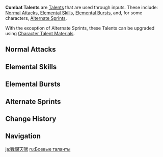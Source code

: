 {{Terminology Infobox
|type         = Talent Categories
}}
'''Combat Talents''' are [[Talents]] that are used through inputs. These include: [[Normal Attack]]s, [[Elemental Skill]]s, [[Elemental Burst]]s, and, for some characters, [[Alternate Sprint]]s.

With the exception of Alternate Sprints, these Talents can be upgraded using [[Character Talent Material]]s.

==Normal Attacks==
{{Main|Normal Attack}}
{{Talents by Category Table|Normal Attacks|notype=1|collapsible=1}}

==Elemental Skills==
{{Main|Elemental Skill}}
{{Talents by Category Table|Elemental Skills|notype=1|collapsible=1}}

==Elemental Bursts==
{{Main|Elemental Burst}}
{{Talents by Category Table|Elemental Bursts|notype=1|collapsible=1}}

==Alternate Sprints==
{{Main|Alternate Sprint}}
{{Talents by Category Table|Alternate Sprints|notype=1}}

==Change History==
{{Change History|1.0}}

==Navigation==
{{Talent Type Navbox}}

[[ja:戦闘天賦]]
[[ru:Боевые таланты]]